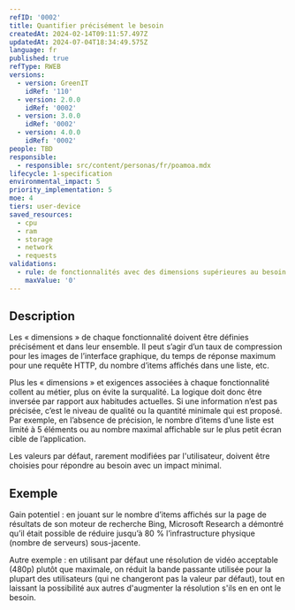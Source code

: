 ```yaml
---
refID: '0002'
title: Quantifier précisément le besoin
createdAt: 2024-02-14T09:11:57.497Z
updatedAt: 2024-07-04T18:34:49.575Z
language: fr
published: true
refType: RWEB
versions:
  - version: GreenIT
    idRef: '110'
  - version: 2.0.0
    idRef: '0002'
  - version: 3.0.0
    idRef: '0002'
  - version: 4.0.0
    idRef: '0002'
people: TBD
responsible:
  - responsible: src/content/personas/fr/poamoa.mdx
lifecycle: 1-specification
environmental_impact: 5
priority_implementation: 5
moe: 4
tiers: user-device
saved_resources:
  - cpu
  - ram
  - storage
  - network
  - requests
validations:
  - rule: de fonctionnalités avec des dimensions supérieures au besoin
    maxValue: '0'
---
```


## Description

Les « dimensions » de chaque fonctionnalité doivent être définies précisément et dans leur ensemble. Il peut s’agir
d’un taux de compression pour les images de l’interface graphique, du temps de réponse maximum pour une requête HTTP,
du nombre d’items affichés dans une liste, etc.

Plus les « dimensions » et exigences associées à chaque fonctionnalité collent au métier, plus on évite la surqualité.
La logique doit donc être inversée par rapport aux habitudes actuelles. Si une information n’est pas précisée,
c’est le niveau de qualité ou la quantité minimale qui est proposé. Par exemple, en l’absence de précision,
le nombre d’items d’une liste est limité à 5 éléments ou au nombre maximal affichable sur le plus petit écran cible de l’application.

Les valeurs par défaut, rarement modifiées par l'utilisateur, doivent être choisies pour répondre au besoin avec un impact minimal.

## Exemple

Gain potentiel : en jouant sur le nombre d’items affichés sur la page de résultats de son moteur de recherche Bing,
Microsoft Research a démontré qu’il était possible de réduire jusqu’à 80 % l’infrastructure physique (nombre de serveurs) sous-jacente.

Autre exemple : en utilisant par défaut une résolution de vidéo acceptable (480p) plutôt que maximale, on réduit la bande passante
utilisée pour la plupart des utilisateurs (qui ne changeront pas la valeur par défaut), tout en laissant la possibilité aux autres
d'augmenter la résolution s'ils en en ont le besoin.
